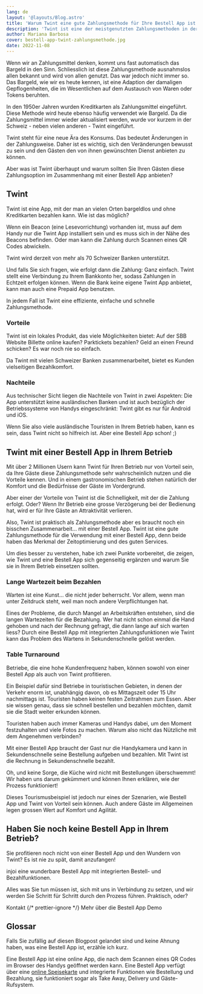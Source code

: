 ```yaml
---
lang: de
layout: '@layouts/Blog.astro'
title: 'Warum Twint eine gute Zahlungsmethode für Ihre Bestell App ist'
description: 'Twint ist eine der meistgenutzten Zahlungsmethoden in der Schweiz. Aber das ist nicht der einzige Grund, warum Twint ein Hit für Ihre Bestell App sein kann.'
author: Mariana Barbosa
cover: bestell-app-twint-zahlungsmethode.jpg
date: 2022-11-08
---
```



Wenn wir an Zahlungsmittel denken, kommt uns fast automatisch das Bargeld in den Sinn. Schliesslich ist diese Zahlungsmethode ausnahmslos allen bekannt und wird von allen genutzt. Das war jedoch nicht immer so. Das Bargeld, wie wir es heute kennen, ist eine Adaption der damaligen Gepflogenheiten, die im Wesentlichen auf dem Austausch von Waren oder Tokens beruhten.

In den 1950er Jahren wurden Kreditkarten als Zahlungsmittel eingeführt. Diese Methode wird heute ebenso häufig verwendet wie Bargeld. Da die Zahlungsmittel immer wieder aktualisiert werden, wurde vor kurzem in der Schweiz - neben vielen anderen - Twint eingeführt.

Twint steht für eine neue Ära des Konsums. Das bedeutet Änderungen in der Zahlungsweise. Daher ist es wichtig, sich den Veränderungen bewusst zu sein und den Gästen den von ihnen gewünschten Dienst anbieten zu können.

Aber was ist Twint überhaupt und warum sollten Sie Ihren Gästen diese Zahlungsoption im Zusammenhang mit einer Bestell App anbieten?

## Twint

Twint ist eine App, mit der man an vielen Orten bargeldlos und ohne Kreditkarten bezahlen kann. Wie ist das möglich?

Wenn ein Beacon (eine Lesevorrichtung) vorhanden ist, muss auf dem Handy nur die Twint App installiert sein und es muss sich in der Nähe des Beacons befinden. Oder man kann die Zahlung durch Scannen eines QR Codes abwickeln.

Twint wird derzeit von mehr als 70 Schweizer Banken unterstützt.

Und falls Sie sich fragen, wie erfolgt dann die Zahlung: Ganz einfach. Twint stellt eine Verbindung zu Ihrem Bankkonto her, sodass Zahlungen in Echtzeit erfolgen können. Wenn die Bank keine eigene Twint App anbietet, kann man auch eine Prepaid App benutzen.

In jedem Fall ist Twint eine effiziente, einfache und schnelle Zahlungsmethode.

### Vorteile

Twint ist ein lokales Produkt, das viele Möglichkeiten bietet: Auf der SBB Website Billette online kaufen? Parktickets bezahlen? Geld an einen Freund schicken? Es war noch nie so einfach.

Da Twint mit vielen Schweizer Banken zusammenarbeitet, bietet es Kunden vielseitigen Bezahlkomfort.

### Nachteile

Aus technischer Sicht liegen die Nachteile von Twint in zwei Aspekten: Die App unterstützt keine ausländischen Banken und ist auch bezüglich der Betriebssysteme von Handys eingeschränkt: Twint gibt es nur für Android und iOS.

Wenn Sie also viele ausländische Touristen in Ihrem Betrieb haben, kann es sein, dass Twint nicht so hilfreich ist. Aber eine Bestell App schon! ;)

## Twint mit einer Bestell App in Ihrem Betrieb

Mit über 2 Millionen Usern kann Twint für Ihren Betrieb nur von Vorteil sein, da Ihre Gäste diese Zahlungsmethode sehr wahrscheinlich nutzen und die Vorteile kennen. Und in einem gastronomischen Betrieb stehen natürlich der Komfort und die Bedürfnisse der Gäste im Vordergrund.

Aber einer der Vorteile von Twint ist die Schnelligkeit, mit der die Zahlung erfolgt. Oder? Wenn Ihr Betrieb eine grosse Verzögerung bei der Bedienung hat, wird er für Ihre Gäste an Attraktivität verlieren.

Also, Twint ist praktisch als Zahlungsmethode aber es braucht noch ein bisschen Zusammenarbeit... mit einer Bestell App. Twint ist eine gute Zahlungsmethode für die Verwendung mit einer Bestell App, denn beide haben das Merkmal der Zeitoptimierung und des guten Services.

Um dies besser zu verstehen, habe ich zwei Punkte vorbereitet, die zeigen, wie Twint und eine Bestell App sich gegenseitig ergänzen und warum Sie sie in Ihrem Betrieb einsetzen sollten.

### Lange Wartezeit beim Bezahlen

Warten ist eine Kunst... die nicht jeder beherrscht. Vor allem, wenn man unter Zeitdruck steht, weil man noch andere Verpflichtungen hat.

Eines der Probleme, die durch Mangel an Arbeitskräften entstehen, sind die langen Wartezeiten für die Bezahlung. Wer hat nicht schon einmal die Hand gehoben und nach der Rechnung gefragt, die dann lange auf sich warten liess? Durch eine Bestell App mit integrierten Zahlungsfunktionen wie Twint kann das Problem des Wartens in Sekundenschnelle gelöst werden.

### Table Turnaround

Betriebe, die eine hohe Kundenfrequenz haben, können sowohl von einer Bestell App als auch von Twint profitieren.

Ein Beispiel dafür sind Betriebe in touristischen Gebieten, in denen der Verkehr enorm ist, unabhängig davon, ob es Mittagszeit oder 15 Uhr nachmittags ist. Touristen haben keinen festen Zeitrahmen zum Essen. Aber sie wissen genau, dass sie schnell bestellen und bezahlen möchten, damit sie die Stadt weiter erkunden können.

Touristen haben auch immer Kameras und Handys dabei, um den Moment festzuhalten und viele Fotos zu machen. Warum also nicht das Nützliche mit dem Angenehmen verbinden?

Mit einer Bestell App braucht der Gast nur die Handykamera und kann in Sekundenschnelle seine Bestellung aufgeben und bezahlen. Mit Twint ist die Rechnung in Sekundenschnelle bezahlt.

Oh, und keine Sorge, die Küche wird nicht mit Bestellungen überschwemmt! Wir haben uns darum gekümmert und können Ihnen erklären, wie der Prozess funktioniert!

Dieses Tourismusbeispiel ist jedoch nur eines der Szenarien, wie Bestell App und Twint von Vorteil sein können. Auch andere Gäste im Allgemeinen legen grossen Wert auf Komfort und Agilität.

## Haben Sie noch keine Bestell App in Ihrem Betrieb?

Sie profitieren noch nicht von einer Bestell App und den Wundern von Twint? Es ist nie zu spät, damit anzufangen!

injoi eine wunderbare Bestell App mit integrierten Bestell- und Bezahlfunktionen.

Alles was Sie tun müssen ist, sich mit uns in Verbindung zu setzen, und wir werden Sie Schritt für Schritt durch den Prozess führen. Praktisch, oder?

<ButtonList>
  <ButtonLink href="/de/kontakt/">Kontakt</ButtonLink>
  {/* prettier-ignore */}
  <ButtonLink href="/de/restaurant-bestell-app/">Mehr über die Bestell App</ButtonLink>
  <ButtonLink href="/de/demo/">Demo</ButtonLink>
</ButtonList>

## Glossar

Falls Sie zufällig auf diesen Blogpost gelandet sind und keine Ahnung haben, was eine Bestell App ist, erzähle ich kurz.

Eine Bestell App ist eine online App, die nach dem Scannen eines QR Codes im Browser des Handys geöffnet werden kann. Eine Bestell App verfügt über eine [online Speisekarte](/de/online-speisekarte/) und integrierte Funktionen wie Bestellung und Bezahlung, sie funktioniert sogar als Take Away, Delivery und Gäste-Rufsystem.
